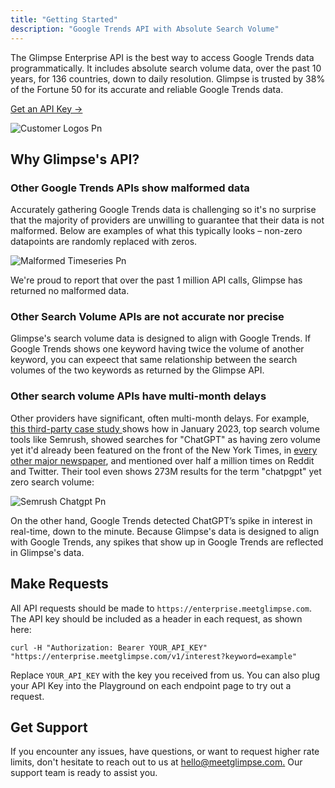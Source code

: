 ```yaml
---
title: "Getting Started"
description: "Google Trends API with Absolute Search Volume"
---
```


The Glimpse Enterprise API is the best way to access Google Trends data programmatically. It includes absolute search volume data, over the past 10 years, for 136 countries, down to daily resolution. Glimpse is trusted by 38% of the Fortune 50 for its accurate and reliable Google Trends data.

<div style={{ display: 'flex', alignItems: 'flex-start' }}>
<a href="https://meetglimpse.com/#api" 
         target="_blank" 
         rel="noopener noreferrer"
         style={{ 
          backgroundColor: '#2235D8', 
          color: '#fff', 
          border: 'none',
          padding: '10px 20px',
          borderRadius: '50px',
          cursor: 'pointer',
          transition: 'all 0.2s ease-in-out',
          textDecoration: 'none',
          ':hover': { opacity: 0.1, transform: 'translateY(-2px)' }
      }}>Get an API Key  →</a>
</div>

![Customer Logos Pn](/images/customer-logos.png)

## **Why Glimpse's API?**

### Other Google Trends APIs show malformed data

Accurately gathering Google Trends data is challenging so it's no surprise that the majority of providers are unwilling to guarantee that their data is not malformed. Below are examples of what this typically looks – non-zero datapoints are randomly replaced with zeros.

![Malformed Timeseries Pn](/images/malformed-timeseries.png)

We're proud to report that over the past 1 million API calls, Glimpse has returned no malformed data.

### **Other Search Volume APIs are not accurate nor precise**

Glimpse's search volume data is designed to align with Google Trends. If Google Trends shows one keyword having twice the volume of another keyword, you can expeect that same relationship between the search volumes of the two keywords as returned by the Glimpse API.

### **Other search volume APIs have multi-month delays**

Other providers have significant, often multi-month delays. For example, [this third-party case study ](https://www.sara-taher.com/case-study-seo-for-trending-topics/)shows how in January 2023, top search volume tools like Semrush, showed searches for "ChatGPT" as having zero volume yet it'd already been featured on the front of the New York Times, in [every other major newspaper](https://muckrack.com/trends/report/?terms=%22chatgpt%22&daterange_starts=2021-06-01&daterange_ends=2025-04-24), and mentioned over half a million times on Reddit and Twitter. Their tool even shows 273M results for the term "chatpgpt" yet zero search volume:

![Semrush Chatgpt Pn](/images/semrush-chatgpt.png)

On the other hand, Google Trends detected ChatGPT’s spike in interest in real-time, down to the minute. Because Glimpse's data is designed to align with Google Trends, any spikes that show up in Google Trends are reflected in Glimpse's data.

## **Make Requests**

All API requests should be made to `https://enterprise.meetglimpse.com`. The API key should be included as a header in each request, as shown here:

```
curl -H "Authorization: Bearer YOUR_API_KEY" "https://enterprise.meetglimpse.com/v1/interest?keyword=example"
```

Replace `YOUR_API_KEY` with the key you received from us. You can also plug your API Key into the Playground on each endpoint page to try out a request.

## **Get Support**

If you encounter any issues, have questions, or want to request higher rate limits, don't hesitate to reach out to us at [hello@meetglimpse.com.](mailto:hello@meetglimpse.com.) Our support team is ready to assist you.
